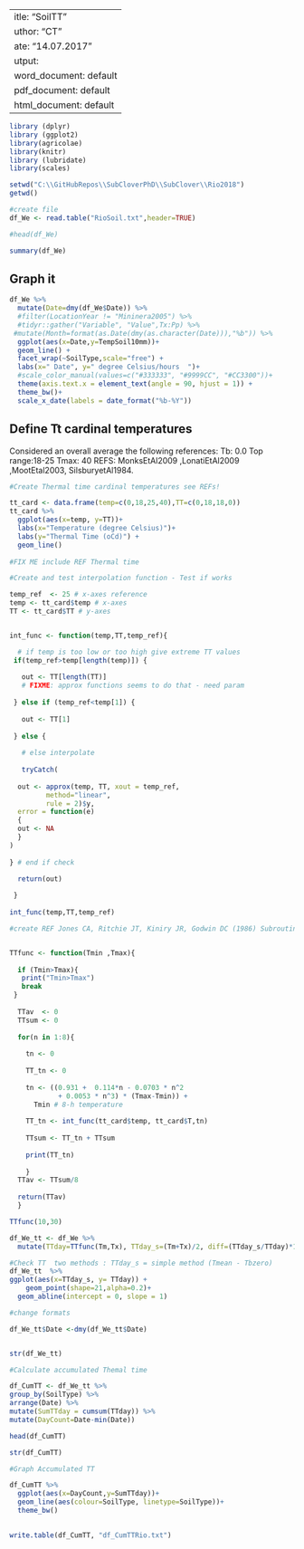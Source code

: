  ---
title: "SoilTT"
author: "CT"
date: "14.07.2017"
output:
  word_document: default
  pdf_document: default
  html_document: default
---

```r

library (dplyr)
library (ggplot2)
library(agricolae)
library(knitr)
library (lubridate)
library(scales)

```



```r
setwd("C:\\GitHubRepos\\SubCloverPhD\\SubClover\\Rio2018")
getwd()

#create file
df_We <- read.table("RioSoil.txt",header=TRUE)

#head(df_We)

summary(df_We)
```

## Graph it 

```r

df_We %>%
  mutate(Date=dmy(df_We$Date)) %>%
  #filter(LocationYear != "Mininera2005") %>%
  #tidyr::gather("Variable", "Value",Tx:Pp) %>%
 #mutate(Month=format(as.Date(dmy(as.character(Date))),"%b")) %>%
  ggplot(aes(x=Date,y=TempSoil10mm))+
  geom_line() +
  facet_wrap(~SoilType,scale="free") +
  labs(x=" Date", y=" degree Celsius/hours  ")+
  #scale_color_manual(values=c("#333333", "#9999CC", "#CC3300"))+
  theme(axis.text.x = element_text(angle = 90, hjust = 1)) +
  theme_bw()+
  scale_x_date(labels = date_format("%b-%Y"))


```

## Define Tt cardinal temperatures

Considered an overall average the following references:
Tb: 0.0
Top range:18-25
Tmax: 40
REFS: MonksEtAl2009	,LonatiEtAl2009	,MootEtal2003, SilsburyetAl1984. 
							


```r

#Create Thermal time cardinal temperatures see REFs! 

tt_card <- data.frame(temp=c(0,18,25,40),TT=c(0,18,18,0))
tt_card %>%
  ggplot(aes(x=temp, y=TT))+
  labs(x="Temperature (degree Celsius)")+
  labs(y="Thermal Time (oCd)") +
  geom_line()
  
#FIX ME include REF Thermal time 
```

```r

#Create and test interpolation function - Test if works 

temp_ref  <- 25 # x-axes reference
temp <- tt_card$temp # x-axes
TT <- tt_card$TT # y-axes


int_func <- function(temp,TT,temp_ref){

  # if temp is too low or too high give extreme TT values
 if(temp_ref>temp[length(temp)]) {
   
   out <- TT[length(TT)] 
   # FIXME: approx functions seems to do that - need param
   
 } else if (temp_ref<temp[1]) {
   
   out <- TT[1]
   
 } else {
   
   # else interpolate
   
   tryCatch(  
   
  out <- approx(temp, TT, xout = temp_ref, 
         method="linear", 
         rule = 2)$y,
  error = function(e) 
  {
  out <- NA
  }
) 
  
} # end if check

  return(out)  
  
 }
  
int_func(temp,TT,temp_ref)

```

```r

#create REF Jones CA, Ritchie JT, Kiniry JR, Godwin DC (1986) Subroutine structure.In 'CERES-Maize: A simulation model of maize growth anddevelopment'. (Eds CA Jones, JR Kiniry) pp. 49-194. (Texas A&M University Press: Texas, USA


TTfunc <- function(Tmin ,Tmax){         
 
  if (Tmin>Tmax){
   print("Tmin>Tmax")
   break
 } 
  
  TTav  <- 0
  TTsum <- 0
  
  for(n in 1:8){ 
    
    tn <- 0
    
    TT_tn <- 0
    
    tn <- ((0.931 +  0.114*n - 0.0703 * n^2
            + 0.0053 * n^3) * (Tmax-Tmin)) + 
      Tmin # 8-h temperature
    
    TT_tn <- int_func(tt_card$temp, tt_card$T,tn) 
    
    TTsum <- TT_tn + TTsum
    
    print(TT_tn)
    
    }
  TTav <- TTsum/8
  
  return(TTav)
  }

TTfunc(10,30)

```

```r

df_We_tt <- df_We %>%
  mutate(TTday=TTfunc(Tm,Tx), TTday_s=(Tm+Tx)/2, diff=(TTday_s/TTday)*100)

```


```r
#Check TT  two methods : TTday_s = simple method (Tmean - Tbzero)
df_We_tt  %>% 
ggplot(aes(x=TTday_s, y= TTday)) +
    geom_point(shape=21,alpha=0.2)+
  geom_abline(intercept = 0, slope = 1)

```





```r

#change formats 

df_We_tt$Date <-dmy(df_We_tt$Date)


str(df_We_tt)

#Calculate accumulated Themal time 

df_CumTT <- df_We_tt %>%
group_by(SoilType) %>%
arrange(Date) %>%
mutate(SumTTday = cumsum(TTday)) %>%
mutate(DayCount=Date-min(Date))

head(df_CumTT)

str(df_CumTT)

```

```r
#Graph Accumulated TT 

df_CumTT %>%
  ggplot(aes(x=DayCount,y=SumTTday))+
  geom_line(aes(colour=SoilType, linetype=SoilType))+
  theme_bw()
  

```




```r

write.table(df_CumTT, "df_CumTTRio.txt")

```


